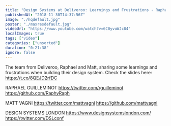```yaml
---
title: "Design Systems at Deliveroo: Learnings and Frustrations - Raphael Guilleminot and Matt Vagni"
publishedAt: "2018-11-30T14:37:56Z"
image: "./hqdefault.jpg"
poster: "./maxresdefault.jpg"
videoUrl: "https://www.youtube.com/watch?v=6C0yvuWJc84"
localImages: true
tags: ["video"]
categories: ["unsorted"]
duration: "0:21:38"
ignore: false
---
```

The team from Deliveroo, Raphael and Matt, sharing some learnings and frustrations when building their design system. 
Check the slides here: https://t.co/8QEJD2rfDC

RAPHAEL GUILLEMINOT 
https://twitter.com/rguilleminot
https://github.com/RaphyRaph

MATT VAGNI
https://twitter.com/mattvagni
https://github.com/mattvagni

DESIGN SYSTEMS LONDON 
https://www.designsystemslondon.com/
https://twitter.com/DSLconf
